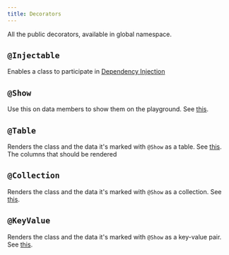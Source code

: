 ```yaml
---
title: Decorators
---
```

All the public decorators, available in global namespace.

## `@Injectable`
Enables a class to participate in [Dependency Injection](/dependencies-and-scope/dependencies#dependency-injection)
<br/>

## `@Show`
Use this on data members to show them on the playground. See [this](/data-and-views).
<br/>

## `@Table`
Renders the class and the data it's marked with `@Show` as a table. See [this](/data-and-views#table-view).
<Tabs>
  <Tab title="Params">
	  <ParamField path="columns" type="string[]" required>
	    The columns that should be rendered
	  </ParamField>
  </Tab>
</Tabs>
<br/>

## `@Collection`
Renders the class and the data it's marked with `@Show` as a collection. See [this](/data-and-views#collection-view).
<br/>

## `@KeyValue`
Renders the class and the data it's marked with `@Show` as a key-value pair. See [this](/data-and-views#keyvalue-view).
<br/>
